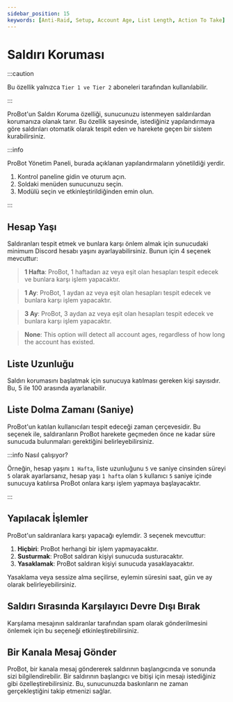 ```yaml
---
sidebar_position: 15
keywords: [Anti-Raid, Setup, Account Age, List Length, Action To Take] 
---
```


# Saldırı Koruması

:::caution

Bu özellik yalnızca `Tier 1 ve Tier 2` aboneleri tarafından kullanılabilir.

:::

ProBot'un Saldırı Koruma özelliği, sunucunuzu istenmeyen saldırılardan korumanıza olanak tanır. Bu özellik sayesinde, istediğiniz yapılandırmaya göre saldırıları otomatik olarak tespit eden ve harekete geçen bir sistem kurabilirsiniz.

:::info

ProBot Yönetim Paneli, burada açıklanan yapılandırmaların yönetildiği yerdir.

1. Kontrol paneline gidin ve oturum açın.
2. Soldaki menüden sunucunuzu seçin.
3. Modülü seçin ve etkinleştirildiğinden emin olun.

:::

## Hesap Yaşı

Saldıranları tespit etmek ve bunlara karşı önlem almak için sunucudaki minimum Discord hesabı yaşını ayarlayabilirsiniz. Bunun için 4 seçenek mevcuttur:

> **1 Hafta**: ProBot, 1 haftadan az veya eşit olan hesapları tespit edecek ve bunlara karşı işlem yapacaktır.

> **1 Ay**: ProBot, 1 aydan az veya eşit olan hesapları tespit edecek ve bunlara karşı işlem yapacaktır.

> **3 Ay**: ProBot, 3 aydan az veya eşit olan hesapları tespit edecek ve bunlara karşı işlem yapacaktır.

> **None**: This option will detect all account ages, regardless of how long the account has existed.


## Liste Uzunluğu

Saldırı korumasını başlatmak için sunucuya katılması gereken kişi sayısıdır. Bu, 5 ile 100 arasında ayarlanabilir.

## Liste Dolma Zamanı (Saniye)

ProBot'un katılan kullanıcıları tespit edeceği zaman çerçevesidir. Bu seçenek ile, saldıranların ProBot harekete geçmeden önce ne kadar süre sunucuda bulunmaları gerektiğini belirleyebilirsiniz.

:::info Nasıl çalışıyor?

Örneğin, hesap yaşını `1 Hafta`, liste uzunluğunu `5` ve saniye cinsinden süreyi `5` olarak ayarlarsanız, hesap yaşı `1 hafta` olan `5` kullanıcı `5` saniye içinde sunucuya katılırsa ProBot onlara karşı işlem yapmaya başlayacaktır.

:::

## Yapılacak İşlemler

ProBot'un saldıranlara karşı yapacağı eylemdir. 3 seçenek mevcuttur:

1. **Hiçbiri**: ProBot herhangi bir işlem yapmayacaktır.
2. **Susturmak**: ProBot saldıran kişiyi sunucuda susturacaktır.
3. **Yasaklamak**: ProBot saldıran kişiyi sunucuda yasaklayacaktır.

Yasaklama veya sessize alma seçilirse, eylemin süresini saat, gün ve ay olarak belirleyebilirsiniz.

## Saldırı Sırasında Karşılayıcı Devre Dışı Bırak

Karşılama mesajının saldıranlar tarafından spam olarak gönderilmesini önlemek için bu seçeneği etkinleştirebilirsiniz.

## Bir Kanala Mesaj Gönder

ProBot, bir kanala mesaj göndererek saldırının başlangıcında ve sonunda sizi bilgilendirebilir. Bir saldırının başlangıcı ve bitişi için mesajı istediğiniz gibi özelleştirebilirsiniz. Bu, sunucunuzda baskınların ne zaman gerçekleştiğini takip etmenizi sağlar.
